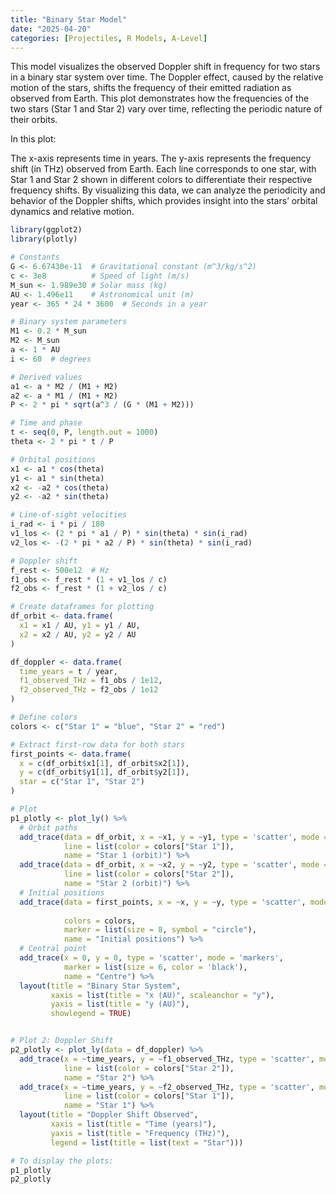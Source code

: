```yaml
---
title: "Binary Star Model"
date: "2025-04-20"
categories: [Projectiles, R Models, A-Level] 
---
```


This model visualizes the observed Doppler shift in frequency for two stars in a binary star system over time. The Doppler effect, caused by the relative motion of the stars, shifts the frequency of their emitted radiation as observed from Earth. This plot demonstrates how the frequencies of the two stars (Star 1 and Star 2) vary over time, reflecting the periodic nature of their orbits.

In this plot:

The x-axis represents time in years. The y-axis represents the frequency shift (in THz) observed from Earth. Each line corresponds to one star, with Star 1 and Star 2 shown in different colors to differentiate their respective frequency shifts. By visualizing this data, we can analyze the periodicity and behavior of the Doppler shifts, which provides insight into the stars' orbital dynamics and relative motion.

```r
library(ggplot2)
library(plotly)

# Constants
G <- 6.67430e-11  # Gravitational constant (m^3/kg/s^2)
c <- 3e8          # Speed of light (m/s)
M_sun <- 1.989e30 # Solar mass (kg)
AU <- 1.496e11    # Astronomical unit (m)
year <- 365 * 24 * 3600  # Seconds in a year

# Binary system parameters
M1 <- 0.2 * M_sun
M2 <- M_sun
a <- 1 * AU
i <- 60  # degrees

# Derived values
a1 <- a * M2 / (M1 + M2)
a2 <- a * M1 / (M1 + M2)
P <- 2 * pi * sqrt(a^3 / (G * (M1 + M2)))

# Time and phase
t <- seq(0, P, length.out = 1000)
theta <- 2 * pi * t / P

# Orbital positions
x1 <- a1 * cos(theta)
y1 <- a1 * sin(theta)
x2 <- -a2 * cos(theta)
y2 <- -a2 * sin(theta)

# Line-of-sight velocities
i_rad <- i * pi / 180
v1_los <- (2 * pi * a1 / P) * sin(theta) * sin(i_rad)
v2_los <- -(2 * pi * a2 / P) * sin(theta) * sin(i_rad)

# Doppler shift
f_rest <- 500e12  # Hz
f1_obs <- f_rest * (1 + v1_los / c)
f2_obs <- f_rest * (1 + v2_los / c)

# Create dataframes for plotting
df_orbit <- data.frame(
  x1 = x1 / AU, y1 = y1 / AU,
  x2 = x2 / AU, y2 = y2 / AU
)

df_doppler <- data.frame(
  time_years = t / year,
  f1_observed_THz = f1_obs / 1e12,
  f2_observed_THz = f2_obs / 1e12
)

```

```r


# Define colors
colors <- c("Star 1" = "blue", "Star 2" = "red")

# Extract first-row data for both stars
first_points <- data.frame(
  x = c(df_orbit$x1[1], df_orbit$x2[1]),
  y = c(df_orbit$y1[1], df_orbit$y2[1]),
  star = c("Star 1", "Star 2")
)

# Plot
p1_plotly <- plot_ly() %>%
  # Orbit paths
  add_trace(data = df_orbit, x = ~x1, y = ~y1, type = 'scatter', mode = 'lines',
            line = list(color = colors["Star 1"]),
            name = "Star 1 (orbit)") %>%
  add_trace(data = df_orbit, x = ~x2, y = ~y2, type = 'scatter', mode = 'lines',
            line = list(color = colors["Star 2"]),
            name = "Star 2 (orbit)") %>%
  # Initial positions
  add_trace(data = first_points, x = ~x, y = ~y, type = 'scatter', mode = 'markers',
            
            colors = colors,
            marker = list(size = 8, symbol = "circle"),
            name = "Initial positions") %>%
  # Central point
  add_trace(x = 0, y = 0, type = 'scatter', mode = 'markers',
            marker = list(size = 6, color = 'black'),
            name = "Centre") %>%
  layout(title = "Binary Star System",
         xaxis = list(title = "x (AU)", scaleanchor = "y"),
         yaxis = list(title = "y (AU)"),
         showlegend = TRUE)


# Plot 2: Doppler Shift
p2_plotly <- plot_ly(data = df_doppler) %>%
  add_trace(x = ~time_years, y = ~f1_observed_THz, type = 'scatter', mode = 'lines',
            line = list(color = colors["Star 2"]),
            name = "Star 2") %>%
  add_trace(x = ~time_years, y = ~f2_observed_THz, type = 'scatter', mode = 'lines',
            line = list(color = colors["Star 1"]),
            name = "Star 1") %>%
  layout(title = "Doppler Shift Observed",
         xaxis = list(title = "Time (years)"),
         yaxis = list(title = "Frequency (THz)"),
         legend = list(title = list(text = "Star")))

# To display the plots:
p1_plotly
p2_plotly
```

